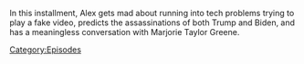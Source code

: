 {{DEFAULTSORT:
    #_EPISODE_0846:September 3, 2023
}}{{Episode
    | title           = September 3, 2023
    | caption         = Listen to this episode on [https://knowledgefight.libsyn.com/846-september-3-2023 Libsyn] [https://open.spotify.com/episode/7aOQQbswMx57SzeWgGgKD5 Spotify]
    | episodeNumber   = 846
    | length          = 00:58:19
    | airDate         = September 6, 2023
    | coverageDate    = September 3, 2023
    | previousEpisode = [[845: September 2, 2023]]
    | nextEpisode     = [[847: Chatting with Sophie From Mars]]
}}

{{Stub}}

In this installment, Alex gets mad about running into tech problems trying to play a fake video, predicts the assassinations of both Trump and Biden, and has a meaningless conversation with Marjorie Taylor Greene.

[[Category:Episodes]]
